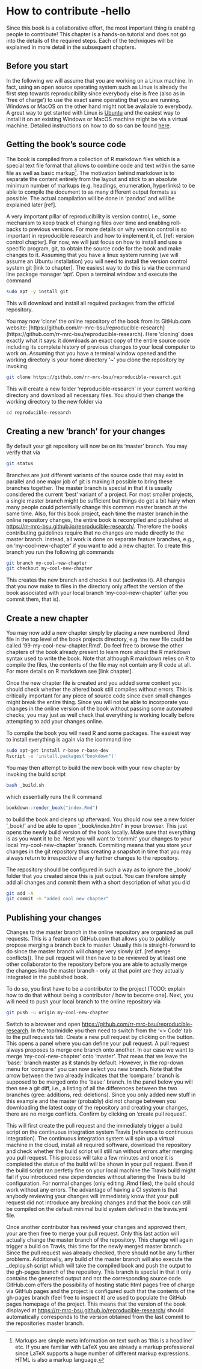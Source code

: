# How to contribute -hello

Since this book is a collaborative effort, the most important thing is 
enabling people to contribute!
This chapter is a hands-on tutorial and does not go into the details of the 
required steps.
Each of the techniques will be explained in more detail in the subsequent 
chapters.



## Before you start

In the following we will assume that you are working on a Linux machine. 
In fact, using an open source operating system such as Linux is already the
first step towards reproducibility since everybody else is free (also as in
'free of charge') to use the exact same operating that you are running.
Windows or MacOS on the other hand might not be available to everybody.
A great way to get started with Linux is [Ubuntu](https://www.ubuntu.com/download/desktop)
and the easiest way to install it on an existing Windows or MacOS machine might be
via a virtual machine.
Detailed instructions on how to do so can be found [here](https://www.wikihow.com/Install-Ubuntu-on-VirtualBox).



## Getting the book's source code

The book is compiled from a collection of R markdown files which is a
special text file format that allows to combine code and text within the same 
file as well as basic markup[^1].
The motivation behind markdown is to separate the content entirely from the 
layout and stick to an absolute minimum number of markups (e.g. headings, 
enumeration, hyperlinks) to be able to compile the document to as many different
output formats as possible. 
The actual compilation will be done in 'pandoc' and will be explained
later [ref].

A very important pillar of reproducibility is version control, i.e., some
mechanism to keep track of changing files over time and enabling roll-backs
to previous versions.
For more details on why version control is so important in reproducible 
research and how to implement it, cf. [ref: version control chapter].
For now, we will just focus on how to install and use a specific program, git,
to obtain the source code for the book and make changes to it.
Assuming that you have a linux system running (we will assume an Ubuntu installation)
you will need to install the version control system git [link to chapter].
The easiest way to do this is via the command line package manager 'apt'.
Open a terminal window and execute the command

```bash
sudo apt -y install git
```

This will download and install all required packages from the official 
repository.

You may now 'clone' the online repository of the book from its GitHub.com
website: [https://github.com/rr-mrc-bsu/reproducible-research] (https://github.com/rr-mrc-bsu/reproducible-research).
Here 'cloning' does exactly what it says: it downloads an exact copy of
the entire source code including its complete history of previous changes to
your local computer to work on.
Assuming that you have a terminal window opened and the working directory is 
your home directory '~' you clone the repository by invoking

```bash
git clone https://github.com/rr-mrc-bsu/reproducible-research.git
```

This will create a new folder 'reproducible-research' in your current working
directory and download all necessary files.
You should then change the working directory to the new folder via

```bash
cd reproducible-research
```



## Creating a new 'branch' for your changes

By default your git repository will now be on its 'master' branch.
You may verify that via

```bash
git status
```


Branches are just different variants of the source code that may exist in 
parallel and one major job of git is making it possible to bring these branches
together.
The master branch is special in that it is usually considered the current 'best'
variant of a project.
For most smaller projects, a single master branch might be sufficient but things
do get a bit hairy when many people could potentially change this common master
branch at the same time.
Also, for this book project, each time the master branch in the online repository
changes, the entire book is recompiled and published at
[https://rr-mrc-bsu.github.io/reproducible-research/](https://rr-mrc-bsu.github.io/reproducible-research/).
Therefore the books contributing guidelines require that no changes are 
made directly to the master branch.
Instead, all work is done on separate feature branches, e.g., on 'my-cool-new-chapter'
if you want to add a new chapter.
To create this branch you run the following git commands

```bash
git branch my-cool-new-chapter
git checkout my-cool-new-chapter
```

This creates the new branch and checks it out (activates it). 
All changes that you now make to files in the directory only affect the 
version of the book associated with your local branch 'my-cool-new-chapter'
(after you commit them, that is).



## Create a new chapter

You may now add a new chapter simply by placing a new numbered .Rmd file in
the top level of the book projects directory, 
e.g. the new file could be called '99-my-cool-new-chapter.Rmd'. 
Do feel free to browse the other chapters of the book already present to learn 
more about the R markdown syntax used to write the book.
Note that although R markdown relies on R to compile the files, the contents of
the file may not contain any R code at all.
For more details on R markdown see [link chapter].

Once the new chapter file is created and you added some content you should
check whether the altered book still compiles without errors.
This is critically important for any piece of source code since even small 
changes might break the entire thing.
Since you will not be able to incorporate you changes in the online version of
the book without passing some automated checks, you may just as well check
that everything is working locally before attempting to add your changes online.

To compile the book you will need R and some packages.
The easiest way to install everything is again via the icommand line

```bash
sudo apt-get install r-base r-base-dev 
Rscript -e 'install.packages("bookdown")'
```

You may then attempt to build the new book with your new chapter by invoking
the build script

```bash
bash _build.sh
```

which essentially runs the R command

```r
bookdown::render_book("index.Rmd")
```

to build the book and cleans up afterward.
You should now see a new folder '_book/' and be able to open '_book/index.html'
in your browser.
This just opens the newly build version of the book locally.
Make sure that everything is as you want it to be.
Next you will want to 'commit' your changes to your local 
'my-cool-new-chapter' branch.
Commiting means that you store your changes in the git repository thus creating
a snapshot in time that you may always return to irrespective of any further
changes to the repository.

The repository should be configured in such a way as to ignore the _book/ folder
that you created since this is just output.
You can therefore simply add all changes and commit them with a short description
of what you did

```bash
git add -A
git commit -m "added cool new chapter"
```



## Publishing your changes

Changes to the master branch in the online repository are organized as 
pull requests.
This is a feature on GitHub.com that allows you to publicly propose merging
a branch back to master.
Usually this is straight-forward to do since the master branch will change very 
slowly (cf. [ref merge conflicts]).
The pull request will then have to be reviewed by at least one other collaborator
to the repository before you are able to actually merge the changes into the
master branch - only at that point are they actually integrated in the published 
book.

To do so, you first have to be a contributor to the project 
[TODO: explain how to do that without being a contributor / how to become one]. 
Next, you will need to push your local branch to the online repository via

```bash
git push -u origin my-cool-new-chapter
```

Switch to a browser and open [https://github.com/rr-mrc-bsu/reproducible-research](https://github.com/rr-mrc-bsu/reproducible-research).
In the top/middle you then need to switch from the '<> Code' tab to the 
pull requests tab.
Create a new pull request by clicking on the button.
This opens a panel where you can define your pull request. 
A pull request always proposes to merge one branch onto another. 
In our case we want to merge 'my-cool-new-chapter' onto 'master'. 
That meas that we leave the 'base:' branch master as it stands by default. 
However, in the rop-down menu for 'compare:' you can now select you new branch.
Note that the arrow between the two already indicates that the 'compare:' branch
is supposed to be merged onto the 'base:' branch.
In the panel below you will then see a git diff, i.e., a listing of all the 
differences between the two branches (gree: additions, red: deletions). 
Since you only added new stuff in this example and the master (probably) did not
change between you downloading the latest copy of the repository and creating your
changes, there are no merge conflicts.
Confirm by clicking on 'create pull request'.

This will first create the pull request and the immediately trigger a build
script on the continuous integration system Travis [reference to 
continuous integration].
The continuous integration system will spin up a virtual machine in the cloud,
install all required software, download the repository and check whether the
build script will still run without errors after merging you pull request.
This process will take a few minutes and once it is completed the status of the
build will be shown in your pull request.
Even if the build script ran perfetly fine on your local machine the Travis
build might fail if you introduced new dependencies without altering the
Travis build configuration.
For normal changes (only editing .Rmd files), the build should work without any errors. 
The advantage of having a CI system is that anybody reviewing your changes 
will immediately know that your pull request did not introduce any breaking 
changes and that the book can still be compiled on the default minimal build system
defined in the travis.yml file.

Once another contributor has reviwed your changes and approved them, your are
then free to merge your pull request.
Only this last action will actually change the master branch of the repository.
This change will again trigger a build on Travis, this time for the newly merged
master branch.
Since the pull request was already checked, there should not be any further 
problems.
Additionally, any build of the master branch will also execute the _deploy.sh
script which will take the compiled book and push the output to the
gh-pages branch of the repository.
This branch is special in that it only contains the generated output and not
the corresponding source code.
GitHub.com offers the possibility of hosting static html pages free of charge 
via GitHub pages and the project is configured such that the contents of
the gh-pages branch (feel free to inspect it) are used to populate the GitHub 
pages homepage of the project.
This means that the version of the book displayed at [https://rr-mrc-bsu.github.io/reproducible-research/](https://rr-mrc-bsu.github.io/reproducible-research/) should automatically corresponds to the version obtained from the last
commit to the repositories master branch. 




[^1]: Markups are simple meta information on text such as 'this is a headline' etc.
If you are familiar with LaTeX you are already a markup professional since LaTeX
supports a huge number of different markup expressions. HTML is also a markup language.
